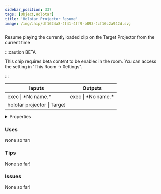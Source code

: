 ```yaml
---
sidebar_position: 337
tags: [Object,Holotar]
title: 'Holotar Projector Resume'
image: /img/chip/df1624a8-1f41-4ff9-b893-1cf16c2a942d.svg
---
```


Resume playing the currently loaded clip on the Target Projector from the current time 

:::caution BETA

This chip requires beta content to be enabled in the room. You can access the setting in "This Room -> Settings".

:::

<IChip uuid="df1624a8-1f41-4ff9-b893-1cf16c2a942d"/>

<table><thead><tr><th>Inputs</th><th>Outputs</th></tr></thead><tbody><tr><td>exec | *No name.*</td><td>exec | *No name.*</td></tr><tr><td>holotar projector | Target</td><td /></tr></tbody></table>

<details>
  <summary>Properties</summary>
  <div>
    <div>
    <table>
      <tbody>
        <tr>
          <td>Is beta required?</td>
          <td>Yes</td>
        </tr>
        <tr>
          <td>Is chip a trolling risk?</td>
          <td>No</td>
        </tr>
        <tr>
          <td>Is chip a role assignment risk?</td>
          <td>No</td>
        </tr>
        <tr>
          <td>Chip UUID</td>
          <td>df1624a8-1f41-4ff9-b893-1cf16c2a942d</td>
        </tr>
        <tr>
          <td>Room availability</td>
          <td>Available everywhere</td>
        </tr>
      </tbody>
    </table>
    </div>
  </div>
</details>

### Uses

None so far!

### Tips

None so far!

### Issues

None so far!